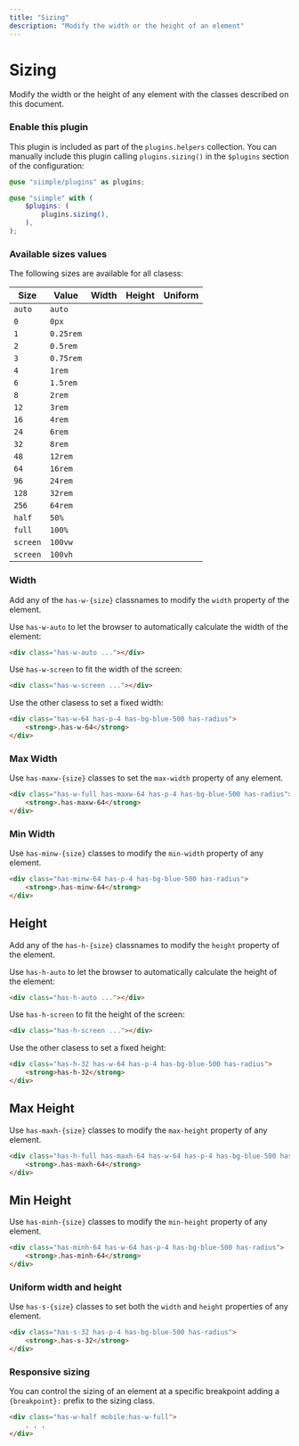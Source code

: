 ```yaml
---
title: "Sizing"
description: "Modify the width or the height of an element"
---
```


# Sizing

Modify the width or the height of any element with the classes described on this document.


### Enable this plugin

This plugin is included as part of the `plugins.helpers` collection. You can manually include this plugin calling `plugins.sizing()` in the `$plugins` section of the configuration:

```scss
@use "siimple/plugins" as plugins;

@use "siimple" with (
    $plugins: (
        plugins.sizing(),
    ),
);
```


### Available sizes values

The following sizes are available for all clasess:

| Size     | Value     | Width | Height | Uniform |
|----------|-----------|-------|--------|---------|
| `auto`   | `auto`    | <i className="siimple-icon is-check has-text-green-700"></i> | <i className="siimple-icon is-check has-text-green-700"></i> | <i className="siimple-icon is-check has-text-green-700"></i> | 
| `0`      | `0px`     | <i className="siimple-icon is-check has-text-green-700"></i> | <i className="siimple-icon is-check has-text-green-700"></i> | <i className="siimple-icon is-check has-text-green-700"></i> | 
| `1`      | `0.25rem` | <i className="siimple-icon is-check has-text-green-700"></i> | <i className="siimple-icon is-check has-text-green-700"></i> | <i className="siimple-icon is-check has-text-green-700"></i> | 
| `2`      | `0.5rem`  | <i className="siimple-icon is-check has-text-green-700"></i> | <i className="siimple-icon is-check has-text-green-700"></i> | <i className="siimple-icon is-check has-text-green-700"></i> | 
| `3`      | `0.75rem` | <i className="siimple-icon is-check has-text-green-700"></i> | <i className="siimple-icon is-check has-text-green-700"></i> | <i className="siimple-icon is-check has-text-green-700"></i> | 
| `4`      | `1rem`    | <i className="siimple-icon is-check has-text-green-700"></i> | <i className="siimple-icon is-check has-text-green-700"></i> | <i className="siimple-icon is-check has-text-green-700"></i> | 
| `6`      | `1.5rem`  | <i className="siimple-icon is-check has-text-green-700"></i> | <i className="siimple-icon is-check has-text-green-700"></i> | <i className="siimple-icon is-check has-text-green-700"></i> | 
| `8`      | `2rem`    | <i className="siimple-icon is-check has-text-green-700"></i> | <i className="siimple-icon is-check has-text-green-700"></i> | <i className="siimple-icon is-check has-text-green-700"></i> | 
| `12`     | `3rem`    | <i className="siimple-icon is-check has-text-green-700"></i> | <i className="siimple-icon is-check has-text-green-700"></i> | <i className="siimple-icon is-check has-text-green-700"></i> | 
| `16`     | `4rem`    | <i className="siimple-icon is-check has-text-green-700"></i> | <i className="siimple-icon is-check has-text-green-700"></i> | <i className="siimple-icon is-check has-text-green-700"></i> | 
| `24`     | `6rem`    | <i className="siimple-icon is-check has-text-green-700"></i> | <i className="siimple-icon is-check has-text-green-700"></i> | <i className="siimple-icon is-check has-text-green-700"></i> | 
| `32`     | `8rem`    | <i className="siimple-icon is-check has-text-green-700"></i> | <i className="siimple-icon is-check has-text-green-700"></i> | <i className="siimple-icon is-check has-text-green-700"></i> | 
| `48`     | `12rem`   | <i className="siimple-icon is-check has-text-green-700"></i> | <i className="siimple-icon is-check has-text-green-700"></i> | <i className="siimple-icon is-check has-text-green-700"></i> | 
| `64`     | `16rem`   | <i className="siimple-icon is-check has-text-green-700"></i> | <i className="siimple-icon is-check has-text-green-700"></i> | <i className="siimple-icon is-check has-text-green-700"></i> | 
| `96`     | `24rem`   | <i className="siimple-icon is-check has-text-green-700"></i> | <i className="siimple-icon is-check has-text-green-700"></i> | <i className="siimple-icon is-check has-text-green-700"></i> | 
| `128`    | `32rem`   | <i className="siimple-icon is-check has-text-green-700"></i> | <i className="siimple-icon is-check has-text-green-700"></i> | <i className="siimple-icon is-check has-text-green-700"></i> | 
| `256`    | `64rem`   | <i className="siimple-icon is-check has-text-green-700"></i> | <i className="siimple-icon is-check has-text-green-700"></i> | <i className="siimple-icon is-check has-text-green-700"></i> | 
| `half`   | `50%`     | <i className="siimple-icon is-check has-text-green-700"></i> | <i className="siimple-icon is-check has-text-green-700"></i> | <i className="siimple-icon is-check has-text-green-700"></i> | 
| `full`   | `100%`    | <i className="siimple-icon is-check has-text-green-700"></i> | <i className="siimple-icon is-check has-text-green-700"></i> | <i className="siimple-icon is-check has-text-green-700"></i> | 
| `screen` | `100vw`   | <i className="siimple-icon is-check has-text-green-700"></i> | <i className="siimple-icon is-cross has-text-red-600"></i>   | <i className="siimple-icon is-cross has-text-red-600"></i> | 
| `screen` | `100vh`   | <i className="siimple-icon is-cross has-text-red-600"></i>   | <i className="siimple-icon is-check has-text-green-700"></i> | <i className="siimple-icon is-cross has-text-red-600"></i> | 



### Width

Add any of the `has-w-{size}` classnames to modify the `width` property of the element.


Use `has-w-auto` to let the browser to automatically calculate the width of the element: 

```html
<div class="has-w-auto ..."></div>
```

Use `has-w-screen` to fit the width of the screen:

```html
<div class="has-w-screen ..."></div>
```

Use the other clasess to set a fixed width:

```html live=true centered=true bg=blue-200 color=white
<div class="has-w-64 has-p-4 has-bg-blue-500 has-radius">
    <strong>.has-w-64</strong>
</div>
```


### Max Width

Use `has-maxw-{size}` classes to set the `max-width` property of any element.

```html live=true centered=true bg=blue-200 color=white
<div class="has-w-full has-maxw-64 has-p-4 has-bg-blue-500 has-radius">
    <strong>.has-maxw-64</strong>
</div>
```


### Min Width

Use `has-minw-{size}` classes to modify the `min-width` property of any element.


```html live=true centered=true bg=blue-200 color=white
<div class="has-minw-64 has-p-4 has-bg-blue-500 has-radius">
    <strong>.has-minw-64</strong>
</div>
```


## Height

Add any of the `has-h-{size}` classnames to modify the `height` property of the element.

Use `has-h-auto` to let the browser to automatically calculate the height of the element: 

```html
<div class="has-h-auto ..."></div>
```

Use `has-h-screen` to fit the height of the screen:

```html
<div class="has-h-screen ..."></div>
```

Use the other clasess to set a fixed height:

```html live=true centered=true bg=blue-200 color=white
<div class="has-h-32 has-w-64 has-p-4 has-bg-blue-500 has-radius">
    <strong>has-h-32</strong>
</div>
```


## Max Height

Use `has-maxh-{size}` classes to modify the `max-height` property of any element.

```html live=true centered=true bg=blue-200 color=white
<div class="has-h-full has-maxh-64 has-w-64 has-p-4 has-bg-blue-500 has-radius">
    <strong>.has-maxh-64</strong>
</div>
```


## Min Height

Use `has-minh-{size}` classes to modify the `min-height` property of any element.

```html live=true centered=true bg=blue-200 color=white
<div class="has-minh-64 has-w-64 has-p-4 has-bg-blue-500 has-radius">
    <strong>.has-minh-64</strong>
</div>
```


### Uniform width and height

Use `has-s-{size}` classes to set both the `width` and `height` properties of any element.

```html live=true centered=true bg=blue-200 color=white
<div class="has-s-32 has-p-4 has-bg-blue-500 has-radius">
    <strong>.has-s-32</strong>
</div>
```


### Responsive sizing

You can control the sizing of an element at a specific breakpoint adding a `{breakpoint}:` prefix to the sizing class.

```html
<div class="has-w-half mobile:has-w-full">
    . . .
</div>
``` 

